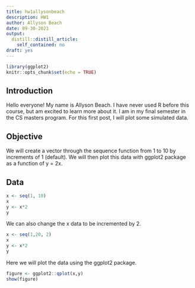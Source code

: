 ```yaml
---
title: hw1allysonbeach
description: HW1
author: Allyson Beach
date: 09-30-2021
output:
  distill::distill_article:
    self_contained: no
draft: yes
---
```


```r
library(ggplot2)
knitr::opts_chunk$set(echo = TRUE)
```
## Introduction
Hello everyone! My name is Allyson Beach. I have never used R before this course, but am excited to learn more about it. I am in my final semester in the CS masters program. For this first post, I will plot some simulated data. 

## Objective 
We will create a vector through the sequence function from 1 to 10 by increments of 1 (default). We will then plot this data with ggplot2 package as a function of y = 2x. 

## Data
```r
x <- seq(1, 10)
x
y <- x*2
y
```
We can also change the x data to be incremented by 2.

```r
x <- seq(1,20, 2)
x
y <- x*2
y
```
Here we will plot the data using the ggplot2 package. 

```r
figure <- ggplot2::qplot(x,y)
show(figure)
```
